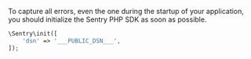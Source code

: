 To capture all errors, even the one during the startup of your application, you should initialize the Sentry PHP SDK as soon as possible.


```php
\Sentry\init([
    'dsn' => '___PUBLIC_DSN___',
]);
```
